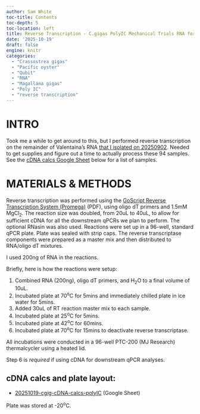 ```yaml
---
author: Sam White
toc-title: Contents
toc-depth: 5
toc-location: left
title: Reverse Transcription - C.gigas PolyIC Mechanical Trials RNA for Valentina from 20251002
date: '2025-10-19'
draft: false
engine: knitr
categories:
  - "Crassostrea gigas"
  - "Pacific oyster"
  - "Qubit"
  - "RNA"
  - "Magallana gigas"
  - "Poly IC"
  - "reverse transcription"
---
```

# INTRO

Took me a while to get around to this, but I performed reverse transcription on the remainder of Valentaina's RNA [that I isolated on 20250902](../2025-09-02-RNA-Isolation---C.gigas-PolyIC-Mechanical-Trials-for-Valentina-Using-Quick-DNA-RNA-Miniprep-Plus-Kit/index.qmd). Needed to get supplies and figure out a time to actually process these 94 samples. See the [cDNA calcs Google Sheet](#cdna-calcs-and-plate-layout) below for a list of samples.

# MATERIALS & METHODS

Reverse transcription was performed using the [GoScript Reverse Transcription System (Promega)](https://github.com/RobertsLab/resources/blob/master/protocols/Commercial_Protocols/Promega-goscript-reverse-transcription-system-protocol.pdf) (PDF), using oligo dT primers and 1.5mM MgCl<sub>2</sub>. The reaction size was doubled, from 20uL to 40uL, to allow for sufficient cDNA for all the downstream qPCRs we plan to perform. The optional RNasin was also used. Reactions were set up in a 96-well, standard qPCR plate. Plate was sealed with strip caps. The reverse transcriptase components were prepared as a master mix and then distributed to RNA/oligo dT mixtures.

I used 200ng of RNA in the reactions.



Briefly, here is how the reactions were setup:

1. Combined RNA (200ng), oligo dT primers, and H<sub>2</sub>O to a final volume of 10uL.
2. Incubated plate at 70<sup>o</sup>C for 5mins and immediately chilled plate in ice water for 5mins.
3. Added 30uL of RT reaction master mix to each sample.
4. Incubated plate at 25<sup>o</sup>C for 5mins.
5. Incubated plate at 42<sup>o</sup>C for 60mins.
6. Incubated plate at 70<sup>o</sup>C for 15mins to deactivate reverse transcriptase.

All incubations were conducted in a 96-well PTC-200 (MJ Research) thermalcycler using a heated lid.

::: {.callout-important}
Step 6 is _required_ if using cDNA for downstream qPCR analyses.
:::

## cDNA calcs and plate layout:

- [20251019-cgig-cDNA-calcs-polyIC](https://docs.google.com/spreadsheets/d/1jz4OLddk1oRCsNAV96OLfXdmBld0oT3vtq1vJWDG4iI/edit?usp=sharing) (Google Sheet)

Plate was stored at -20<sup>o</sup>C.